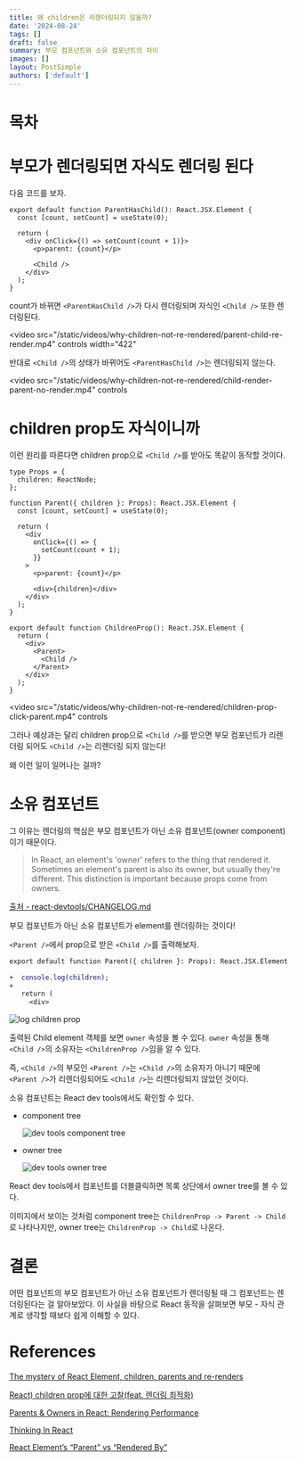 ```yaml
---
title: 왜 children은 리렌더링되지 않을까?
date: '2024-08-24'
tags: []
draft: false
summary: 부모 컴포넌트와 소유 컴포넌트의 차이
images: []
layout: PostSimple
authors: ['default']
---
```


# 목차

<TOCInline toc={props.toc} exclude="목차" toHeading={2} />

# 부모가 렌더링되면 자식도 렌더링 된다

다음 코드를 보자.

```tsx
export default function ParentHasChild(): React.JSX.Element {
  const [count, setCount] = useState(0);

  return (
    <div onClick={() => setCount(count + 1)}>
      <p>parent: {count}</p>

      <Child />
    </div>
  );
}
```

count가 바뀌면 `<ParentHasChild />`가 다시 렌더링되며 자식인 `<Child />` 또한 렌더링된다.

<video
  src="/static/videos/why-children-not-re-rendered/parent-child-re-render.mp4"
  controls
  width="422"
></video>

반대로 `<Child />`의 상태가 바뀌어도 `<ParentHasChild />`는 렌더링되지 않는다.

<video
  src="/static/videos/why-children-not-re-rendered/child-render-parent-no-render.mp4"
  controls
></video>

# children prop도 자식이니까

이런 원리를 따른다면 children prop으로 `<Child />`를 받아도 똑같이 동작할 것이다.

```tsx
type Props = {
  children: ReactNode;
};

function Parent({ children }: Props): React.JSX.Element {
  const [count, setCount] = useState(0);

  return (
    <div
      onClick={() => {
        setCount(count + 1);
      }}
    >
      <p>parent: {count}</p>

      <div>{children}</div>
    </div>
  );
}

export default function ChildrenProp(): React.JSX.Element {
  return (
    <div>
      <Parent>
        <Child />
      </Parent>
    </div>
  );
}
```

<video
  src="/static/videos/why-children-not-re-rendered/children-prop-click-parent.mp4"
  controls
></video>

그러나 예상과는 달리 children prop으로 `<Child />`를 받으면 부모 컴포넌트가 리렌더링 되어도 `<Child />`는 리렌더링 되지 않는다!

왜 이런 일이 일어나는 걸까?

# 소유 컴포넌트

그 이유는 렌더링의 핵심은 부모 컴포넌트가 아닌 소유 컴포넌트(owner component)이기 때문이다.

> In React, an element's 'owner' refers to the thing that rendered it. Sometimes an element's parent is also its owner, but usually they're different. This distinction is important because props come from owners.

[출처 - react-devtools/CHANGELOG.md](https://github.com/facebook/react/blob/b57d282369b3b3232d8fed537f5aaf0156430d63/packages/react-devtools/CHANGELOG.md?plain=1#L1220)

부모 컴포넌트가 아닌 소유 컴포넌트가 element를 렌더링하는 것이다!

`<Parent />`에서 prop으로 받은 `<Child />`를 출력해보자.

```diff
export default function Parent({ children }: Props): React.JSX.Element {

+  console.log(children);
+
   return (
     <div>
```

![log children prop](/public/static/images/why-children-not-re-rendered/log-children.png)

출력된 Child element 객체를 보면 `owner` 속성을 볼 수 있다. `owner` 속성을 통해 `<Child />`의 소유자는 `<ChildrenProp />`임을 알 수 있다.

즉, `<Child />`의 부모인 `<Parent />`는 `<Child />`의 소유자가 아니기 때문에 `<Parent />`가 리렌더링되어도 `<Child />`는 리렌더링되지 않았던 것이다.

소유 컴포넌트는 React dev tools에서도 확인할 수 있다.

- component tree

  ![dev tools component tree](/public/static/images/react-rerender/dev-tools-component-tree.png)

- owner tree

  ![dev tools owner tree](/public/static/images/react-rerender/dev-tools-owner-tree.png)

React dev tools에서 컴포넌트를 더블클릭하면 목록 상단에서 owner tree를 볼 수 있다.

이미지에서 보이는 것처럼 component tree는 `ChildrenProp -> Parent -> Child`로 나타나지만, owner tree는 `ChildrenProp -> Child`로 나온다.

# 결론

어떤 컴포넌트의 부모 컴포넌트가 아닌 소유 컴포넌트가 렌더링될 때 그 컴포넌트는 렌더링된다는 걸 알아보았다. 이 사실을 바탕으로 React 동작을 살펴보면 부모 - 자식 관계로 생각할 때보다 쉽게 이해할 수 있다.

# References

[The mystery of React Element, children, parents and re-renders](https://www.developerway.com/posts/react-elements-children-parents)

[React) children prop에 대한 고찰(feat. 렌더링 최적화)](https://velog.io/@2ast/React-children-prop%EC%97%90-%EB%8C%80%ED%95%9C-%EA%B3%A0%EC%B0%B0feat.-%EB%A0%8C%EB%8D%94%EB%A7%81-%EC%B5%9C%EC%A0%81%ED%99%94)

[Parents & Owners in React: Rendering Performance](https://julesblom.com/writing/parents-owners-performance)

[Thinking In React](https://ko.legacy.reactjs.org/docs/thinking-in-react.html#step-4-identify-where-your-state-should-live)

[React Element’s “Parent” vs “Rendered By”](https://medium.com/welldone-software/react-elements-parent-vs-rendered-by-4f879849cd58)
